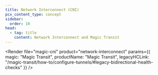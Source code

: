 ```yaml
---
title: Network Interconnect (CNI)
pcx_content_type: concept
sidebar:
  order: 10
head:
  - tag: title
    content: Network Interconnect and Magic Transit
---
```



<Render
  file="magic-cni"
  product="network-interconnect"
  params={{
    magic: "Magic Transit",
    productName: "Magic Transit",
    legacyHCLink: "/magic-transit/how-to/configure-tunnels/#legacy-bidirectional-health-checks"
  }}
/>